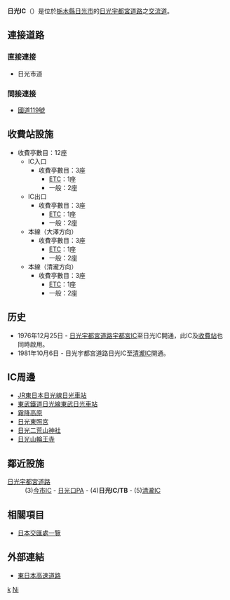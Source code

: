 {{日本公路設施
|設施名稱 = 日光IC
|色 = 
|圖像 =Nikkodo NikkoTB.JPG
|pxl = 
|圖像簡介 = 
|公路名稱1 = [[日光宇都宮道路|日光宇都宮道路]]
|IC編號1 = 4
|收費站編號1 = 73-003（本線）<br>73-004（出入口） 
|記號1 = [[File:Japanese_National_Route_Sign_0119.svg|20px]]日光
|起點1 = [[宇都宮IC|宇都宮IC]]
|距離1 = 24.6
|上一設施1 = [[日光口PA|日光口PA]]
|上一設施距離1 =  2.4
|下一設施1 = [[清瀧IC|清瀧IC]]
|下一設施距離1 = 5.9
|連接道路 = 日光市道
|啟用日期 = 1976年12月25日
|停用日期 = 
|流量 = 
|智能IC = 
|上行營業時間 = 
|上行油站 = 
|上行油站營業時間 = 
|下行營業時間 = 
|下行油站 = 
|下行油站營業時間 = 
|郵政編碼 = 321-1423
|所在地 = [[栃木縣|栃木縣]][[日光市|日光市]]七里
|坐標 = {{coord|36|44|33.1|N|139|37|33.8|E}}
|備註 = 
}}
'''日光IC'''（{{jpn|j=日光インターチェンジ|hg=にっこうインターチェンジ|rm=nikkō intāchenji}}）是位於[[栃木縣|栃木縣]][[日光市|日光市]]的[[日光宇都宮道路|日光宇都宮道路]]之[[交流道|交流道]]。

== 連接道路 ==
=== 直接連接 ===
*日光市道
=== 間接連接 ===
*[[國道119號_(日本)|國道119號]]

== 收費站設施 ==
*收費亭數目：12座
**IC入口
***收費亭數目：3座
****[[電子道路收費系統|ETC]]：1座
****一般：2座
**IC出口
***收費亭數目：3座
****[[電子道路收費系統|ETC]]：1座
****一般：2座
**本線（大澤方向）
***收費亭數目：3座
****[[電子道路收費系統|ETC]]：1座
****一般：2座
**本線（清瀧方向）
***收費亭數目：3座
****[[電子道路收費系統|ETC]]：1座
****一般：2座

== 历史 ==
* 1976年12月25日 - [[日光宇都宮道路|日光宇都宮道路]][[宇都宮IC|宇都宮IC]]至日光IC開通，此IC及[[收費站|收費站]]也同時啟用。
* 1981年10月6日 - 日光宇都宮道路日光IC至[[清瀧IC|清瀧IC]]開通。

== IC周邊 ==
* [[JR東日本|JR東日本]][[日光線|日光線]][[日光車站|日光車站]]
* [[東武鐵道|東武鐵道]][[東武日光線|日光線]][[東武日光車站|東武日光車站]]
* [[霧降高原|霧降高原]]
* [[日光東照宮|日光東照宮]]
* [[日光二荒山神社|日光二荒山神社]]
* [[日光山輪王寺|日光山輪王寺]]

== 鄰近設施 ==
; [[日光宇都宮道路|日光宇都宮道路]]
: (3)[[今市IC|今市IC]] - [[日光口PA|日光口PA]] - (4)'''日光IC/TB''' - (5)[[清瀧IC|清瀧IC]]

== 相關項目 ==
* [[日本交匯處一覽|日本交匯處一覽]]

== 外部連結 ==
* [http://www.e-nexco.co.jp/ 東日本高速道路] {{Wayback|url=http://www.e-nexco.co.jp/ |date=20140203074239 }}

{{日光宇都宮道路}}

[[Category:日本交流道_Ni|k]]
[[Category:栃木縣交流道|Ni]]